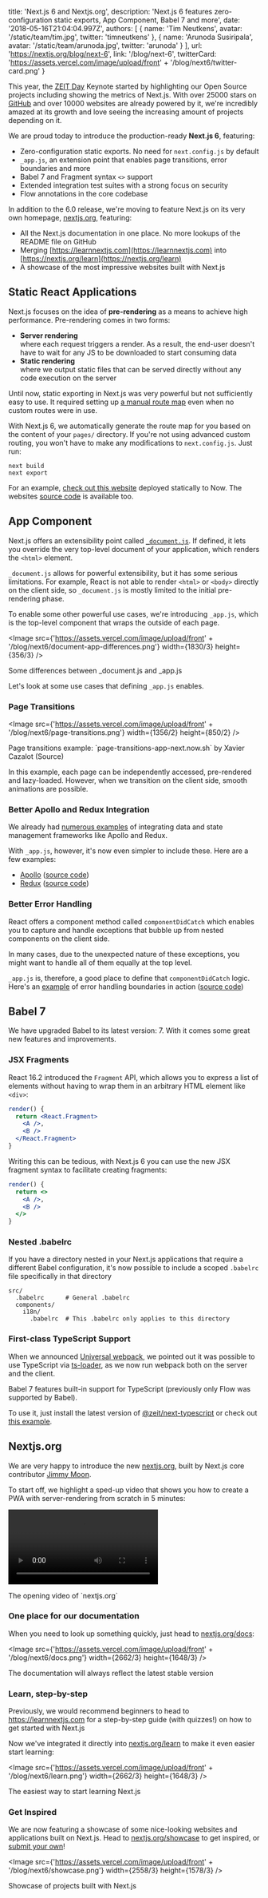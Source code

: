 
  title: 'Next.js 6 and Nextjs.org',
  description:
    'Next.js 6 features zero-configuration static exports, App Component, Babel 7 and more',
  date: '2018-05-16T21:04:04.997Z',
  authors: [
    {
      name: 'Tim Neutkens',
      avatar: '/static/team/tim.jpg',
      twitter: 'timneutkens'
    },
    {
      name: 'Arunoda Susiripala',
      avatar: '/static/team/arunoda.jpg',
      twitter: 'arunoda'
    }
  ],
  url: 'https://nextjs.org/blog/next-6',
  link: '/blog/next-6',
  twitterCard:
    'https://assets.vercel.com/image/upload/front' + '/blog/next6/twitter-card.png'
}


This year, the [ZEIT Day](/day) Keynote started by highlighting our Open Source projects including showing the metrics of Next.js. With over 25000 stars on [GitHub](https://github.com/vercel/next.js) and over 10000 websites are already powered by it, we're incredibly amazed at its growth and love seeing the increasing amount of projects depending on it.

We are proud today to introduce the production-ready **Next.js 6**, featuring:

- Zero-configuration static exports. No need for `next.config.js` by default
- `_app.js`, an extension point that enables page transitions, error boundaries and more
- Babel 7 and Fragment syntax `<>` support
- Extended integration test suites with a strong focus on security
- Flow annotations in the core codebase

In addition to the 6.0 release, we're moving to feature Next.js on its very own homepage, [nextjs.org](https://nextjs.org), featuring:

- All the Next.js documentation in one place. No more lookups of the README file on GitHub
- Merging [https://learnnextjs.com](https://learnnextjs.com) into [https://nextjs.org/learn](https://nextjs.org/learn)
- A showcase of the most impressive websites built with Next.js

## Static React Applications

Next.js focuses on the idea of **pre-rendering** as a means to achieve high performance. Pre-rendering comes in two forms:

- **Server rendering**<br/>where each request triggers a render. As a result, the end-user doesn't have to wait for any JS to be downloaded to start consuming data
- **Static rendering**<br/>where we output static files that can be served directly without any code execution on the server

Until now, static exporting in Next.js was very powerful but not sufficiently easy to use. It required setting up [a manual route map](https://nextjs.org/docs#static-html-export) even when no custom routes were in use.

With Next.js 6, we automatically generate the route map for you based on the content of your `pages/` directory. If you're not using advanced custom routing, you won't have to make any modifications to `next.config.js`. Just run:

```
next build
next export
```

For an example, [check out this website](https://out-khozebgbnl.now.sh/) deployed statically to Now. The websites [source code](https://github.com/vercel/next.js/tree/canary/examples/basic-css) is available too.

## App Component

Next.js offers an extensibility point called [`_document.js`](https://github.com/vercel/next.js#custom-document). If defined, it lets you override the very top-level document of your application, which renders the `<html>` element.

`_document.js` allows for powerful extensibility, but it has some serious limitations. For example, React is not able to render `<html>` or `<body>` directly on the client side, so `_document.js` is mostly limited to the initial pre-rendering phase.

To enable some other powerful use cases, we're introducing `_app.js`, which is the top-level component that wraps the outside of each page.

<Image src={'https://assets.vercel.com/image/upload/front' + '/blog/next6/document-app-differences.png'} width={1830/3} height={356/3} />
<Caption>Some differences between <Caption.Code>_document.js</Caption.Code> and <Caption.Code>_app.js</Caption.Code></Caption>

Let's look at some use cases that defining `_app.js` enables.

### Page Transitions

<Image src={'https://assets.vercel.com/image/upload/front' + '/blog/next6/page-transitions.png'} width={1356/2} height={850/2} />
<Caption>Page transitions example: <GenericLink href="https://page-transitions-app-next.now.sh">`page-transitions-app-next.now.sh`</GenericLink> by <GenericLink href="https://github.com/xavczen">Xavier Cazalot</GenericLink> (<GenericLink href="https://github.com/xavczen/nextjs-page-transitions">Source</GenericLink>)</Caption>

In this example, each page can be independently accessed, pre-rendered and lazy-loaded. However, when we transition on the client side, smooth animations are possible.

### Better Apollo and Redux Integration

We already had [numerous examples](https://github.com/vercel/next.js/tree/canary/examples) of integrating data and state management frameworks like Apollo and Redux.

With `_app.js`, however, it's now even simpler to include these. Here are a few examples:

- [Apollo](https://apollo-app-next.now.sh) ([source code](https://github.com/vercel/next.js/tree/canary/examples/with-apollo))
- [Redux](https://redux-app-next.now.sh) ([source code](https://github.com/vercel/next.js/tree/canary/examples/with-redux))

### Better Error Handling

React offers a component method called `componentDidCatch` which enables you to capture and handle exceptions that bubble up from nested components on the client side.

In many cases, due to the unexpected nature of these exceptions, you might want to handle all of them equally at the top level.

`_app.js` is, therefore, a good place to define that `componentDidCatch` logic. Here's an [example](https://error-app-next.now.sh) of error handling boundaries in action ([source code](https://github.com/vercel/next.js/tree/canary/examples/with-componentdidcatch))

## Babel 7

We have upgraded Babel to its latest version: 7. With it comes some great new features and improvements.

### JSX Fragments

React 16.2 introduced the `Fragment` API, which allows you to express a list of elements without having to wrap them in an arbitrary HTML element like `<div>`:

```jsx
render() {
  return <React.Fragment>
    <A />,
    <B />
  </React.Fragment>
}
```

Writing this can be tedious, with Next.js 6 you can use the new JSX fragment syntax to facilitate creating fragments:

```jsx
render() {
  return <>
    <A />,
    <B />
  </>
}
```

### Nested .babelrc

If you have a directory nested in your Next.js applications that require a different Babel configuration, it's now possible to include a scoped `.babelrc` file specifically in that directory

```
src/
  .babelrc      # General .babelrc
  components/
    i18n/
      .babelrc  # This .babelrc only applies to this directory
```

### First-class TypeScript Support

When we announced [Universal webpack](/blog/next5), we pointed out it was possible to use TypeScript via [ts-loader](https://github.com/TypeStrong/ts-loader), as we now run webpack both on the server and the client.

Babel 7 features built-in support for TypeScript (previously only Flow was supported by Babel).

To use it, just install the latest version of [@zeit/next-typescript](https://github.com/vercel/next-plugins/tree/master/packages/next-typescript/#readme) or check out [this example](https://github.com/vercel/next.js/tree/canary/examples/with-typescript).

## Nextjs.org

We are very happy to introduce the new [nextjs.org](https://nextjs.org), built by Next.js core contributor [Jimmy Moon](https://twitter.com/ragingwind).

To start off, we highlight a sped-up video that shows you how to create a PWA with server-rendering from scratch in 5 minutes:

<Video
  src="https://assets.vercel.com/video/upload/v1526251206/front/blog/next6/hnpwa.mp4"
  width={1220/1.5}
  height={524/1.5}
/>
<Caption>The opening video of <GenericLink href="https://nextjs.org/">`nextjs.org`</GenericLink></Caption>

### One place for our documentation

When you need to look up something quickly, just head to [nextjs.org/docs](https://nextjs.org/docs):

<Image src={'https://assets.vercel.com/image/upload/front' + '/blog/next6/docs.png'} width={2662/3} height={1648/3} />
<Caption>The documentation will always reflect the latest stable version</Caption>

### Learn, step-by-step

Previously, we would recommend beginners to head to https://learnnextjs.com for a step-by-step guide (with quizzes!) on how to get started with Next.js

Now we've integrated it directly into [nextjs.org/learn](https://nextjs.org/learn) to make it even easier start learning:

<Image src={'https://assets.vercel.com/image/upload/front' + '/blog/next6/learn.png'} width={2662/3} height={1648/3} />
<Caption>The easiest way to start learning Next.js</Caption>

### Get Inspired

We are now featuring a showcase of some nice-looking websites and applications built on Next.js. Head to [nextjs.org/showcase](https://nextjs.org/showcase) to get inspired, or [submit your own](https://github.com/vercel/next.js/issues/new?template=4.Nextjs.org_showcase.md)!

<Image src={'https://assets.vercel.com/image/upload/front' + '/blog/next6/showcase.png'} width={2558/3} height={1578/3} />
<Caption>Showcase of projects built with Next.js</Caption>
